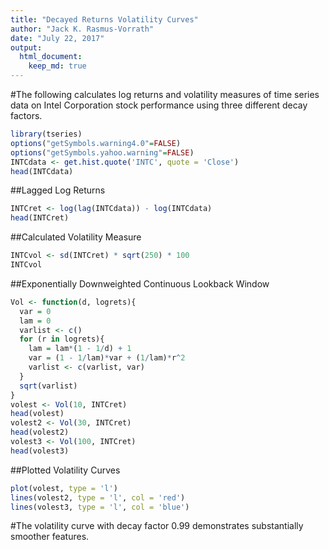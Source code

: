 ```yaml
---
title: "Decayed Returns Volatility Curves"
author: "Jack K. Rasmus-Vorrath"
date: "July 22, 2017"
output: 
  html_document:
    keep_md: true
---
```


#The following calculates log returns and volatility measures of time series data on Intel Corporation stock performance using three different decay factors.

```r
library(tseries)
options("getSymbols.warning4.0"=FALSE)
options("getSymbols.yahoo.warning"=FALSE)
INTCdata <- get.hist.quote('INTC', quote = 'Close')
head(INTCdata)
```

##Lagged Log Returns
```r
INTCret <- log(lag(INTCdata)) - log(INTCdata)
head(INTCret)
```

##Calculated Volatility Measure
```r
INTCvol <- sd(INTCret) * sqrt(250) * 100
INTCvol
```

##Exponentially Downweighted Continuous Lookback Window
```r
Vol <- function(d, logrets){
  var = 0
  lam = 0
  varlist <- c()
  for (r in logrets){
    lam = lam*(1 - 1/d) + 1
    var = (1 - 1/lam)*var + (1/lam)*r^2
    varlist <- c(varlist, var)
  }
  sqrt(varlist)
}
volest <- Vol(10, INTCret)
head(volest)
volest2 <- Vol(30, INTCret)
head(volest2)
volest3 <- Vol(100, INTCret)
head(volest3)
```

##Plotted Volatility Curves
```r
plot(volest, type = 'l')
lines(volest2, type = 'l', col = 'red')
lines(volest3, type = 'l', col = 'blue')
```

#The volatility curve with decay factor 0.99 demonstrates substantially smoother features.
